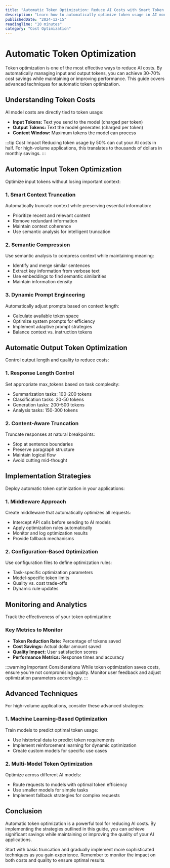 ```yaml
---
title: "Automatic Token Optimization: Reduce AI Costs with Smart Token Management"
description: "Learn how to automatically optimize token usage in AI models. Discover techniques for reducing input/output tokens, implementing smart truncation, and cutting costs by 30-70%."
publishedDate: "2024-12-15"
readingTime: "10 minutes"
category: "Cost Optimization"
---
```


# Automatic Token Optimization

Token optimization is one of the most effective ways to reduce AI costs. By automatically managing input and output tokens, you can achieve 30-70% cost savings while maintaining or improving performance. This guide covers advanced techniques for automatic token optimization.

## Understanding Token Costs

AI model costs are directly tied to token usage:

- **Input Tokens:** Text you send to the model (charged per token)
- **Output Tokens:** Text the model generates (charged per token)
- **Context Window:** Maximum tokens the model can process

:::tip Cost Impact
Reducing token usage by 50% can cut your AI costs in half. For high-volume applications, this translates to thousands of dollars in monthly savings.
:::

## Automatic Input Token Optimization

Optimize input tokens without losing important context:

### 1. Smart Context Truncation

Automatically truncate context while preserving essential information:

- Prioritize recent and relevant content
- Remove redundant information
- Maintain context coherence
- Use semantic analysis for intelligent truncation

### 2. Semantic Compression

Use semantic analysis to compress context while maintaining meaning:

- Identify and merge similar sentences
- Extract key information from verbose text
- Use embeddings to find semantic similarities
- Maintain information density

### 3. Dynamic Prompt Engineering

Automatically adjust prompts based on context length:

- Calculate available token space
- Optimize system prompts for efficiency
- Implement adaptive prompt strategies
- Balance context vs. instruction tokens

## Automatic Output Token Optimization

Control output length and quality to reduce costs:

### 1. Response Length Control

Set appropriate max_tokens based on task complexity:

- Summarization tasks: 100-200 tokens
- Classification tasks: 20-50 tokens
- Generation tasks: 200-500 tokens
- Analysis tasks: 150-300 tokens

### 2. Content-Aware Truncation

Truncate responses at natural breakpoints:

- Stop at sentence boundaries
- Preserve paragraph structure
- Maintain logical flow
- Avoid cutting mid-thought

## Implementation Strategies

Deploy automatic token optimization in your applications:

### 1. Middleware Approach

Create middleware that automatically optimizes all requests:

- Intercept API calls before sending to AI models
- Apply optimization rules automatically
- Monitor and log optimization results
- Provide fallback mechanisms

### 2. Configuration-Based Optimization

Use configuration files to define optimization rules:

- Task-specific optimization parameters
- Model-specific token limits
- Quality vs. cost trade-offs
- Dynamic rule updates

## Monitoring and Analytics

Track the effectiveness of your token optimization:

### Key Metrics to Monitor

- **Token Reduction Rate:** Percentage of tokens saved
- **Cost Savings:** Actual dollar amount saved
- **Quality Impact:** User satisfaction scores
- **Performance Metrics:** Response times and accuracy

:::warning Important Considerations
While token optimization saves costs, ensure you're not compromising quality. Monitor user feedback and adjust optimization parameters accordingly.
:::

## Advanced Techniques

For high-volume applications, consider these advanced strategies:

### 1. Machine Learning-Based Optimization

Train models to predict optimal token usage:

- Use historical data to predict token requirements
- Implement reinforcement learning for dynamic optimization
- Create custom models for specific use cases

### 2. Multi-Model Token Optimization

Optimize across different AI models:

- Route requests to models with optimal token efficiency
- Use smaller models for simple tasks
- Implement fallback strategies for complex requests

## Conclusion

Automatic token optimization is a powerful tool for reducing AI costs. By implementing the strategies outlined in this guide, you can achieve significant savings while maintaining or improving the quality of your AI applications.

Start with basic truncation and gradually implement more sophisticated techniques as you gain experience. Remember to monitor the impact on both costs and quality to ensure optimal results. 